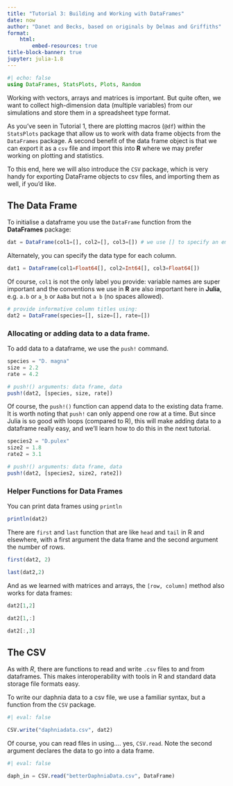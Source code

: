 ```yaml
---
title: "Tutorial 3: Building and Working with DataFrames"
date: now
author: "Danet and Becks, based on originals by Delmas and Griffiths"
format:
    html:
        embed-resources: true
title-block-banner: true
jupyter: julia-1.8
---
```


```julia
#| echo: false
using DataFrames, StatsPlots, Plots, Random
```

Working with vectors, arrays and matrices is important.  But quite often, we want to collect high-dimension data (multiple variables) from our simulations and store them in a spreadsheet type format.

As you've seen in Tutorial 1, there are plotting macros (`@df`) within the `StatsPlots` package that allow us to work with data frame objects from the `DataFrames` package.  A second benefit of the data frame object is that we can export it as a `csv` file and import this into **R** where we may prefer working on plotting and statistics.

To this end, here we will also introduce the `CSV` package, which is very handy for exporting DataFrame objects to csv files, and importing them as well, if you'd like.

## The Data Frame

To initialise a dataframe you use the `DataFrame` function from the **DataFrames** package:

```julia
dat = DataFrame(col1=[], col2=[], col3=[]) # we use [] to specify an empty column of any type and size.
```

Alternately, you can specify the data type for each column.

```julia
dat1 = DataFrame(col1=Float64[], col2=Int64[], col3=Float64[])
```

Of course, `col1` is not the only label you provide: variable names are super important and the conventions we use in **R** are also important here in **Julia**, e.g. `a.b` or `a_b` or `AaBa` but not `a b` (no spaces allowed).


```julia
# provide informative column titles using:
dat2 = DataFrame(species=[], size=[], rate=[])
```

### Allocating or adding data to a data frame.

To add data to a dataframe, we use the `push!` command.

```julia
species = "D. magna"
size = 2.2
rate = 4.2
```

```julia
# push!() arguments: data frame, data
push!(dat2, [species, size, rate])
```

Of course, the `push!()` function can append data to the existing data frame.  It is worth noting that `push!` can only append one row at a time. But since Julia is so good with loops (compared to R), this will make adding data to a dataframe really easy, and we'll learn how to do this in the next tutorial.

```julia
species2 = "D.pulex"
size2 = 1.8
rate2 = 3.1

# push!() arguments: data frame, data
push!(dat2, [species2, size2, rate2])
```

### Helper Functions for Data Frames

You can print data frames using `println`

```julia
println(dat2)
```

There are `first` and `last` function that are like `head` and `tail` in R and elsewhere, with a first argument the data frame and the second argument the number of rows.

```julia
first(dat2, 2)
```

```julia
last(dat2,2)
```

And as we learned with matrices and arrays, the `[row, column]` method also works for data frames:

```julia
dat2[1,2]
```

```julia
dat2[1,:]
```

```julia
dat2[:,3]
```

## The CSV

As with *R*, there are functions to read and write `.csv` files to and from dataframes.  This makes interoperability with tools in R and standard data storage file formats easy.

To write our daphnia data to a csv file, we use a familiar syntax, but a function from the `CSV` package.

```julia
#| eval: false

CSV.write("daphniadata.csv", dat2)
```

Of course, you can read files in using.... yes, `CSV.read`.  Note the second argument declares the data to go into a data frame.

```julia
#| eval: false

daph_in = CSV.read("betterDaphniaData.csv", DataFrame)
```

